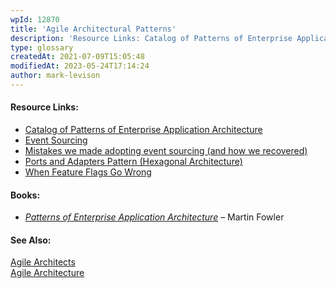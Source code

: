 ```yaml
---
wpId: 12870
title: 'Agile Architectural Patterns'
description: 'Resource Links: Catalog of Patterns of Enterprise Application Architecture Event Sourcing Mistakes we made adopting event sourcing (and how we recovered) Ports and Adapters Pattern (Hexagonal Architecture) When Feature Flags Go Wrong Books: Patterns of Enterprise Application Architecture – Martin Fowler See Also: Agile Architects Agile Architecture &nbsp;'
type: glossary
createdAt: 2021-07-09T15:05:48
modifiedAt: 2023-05-24T17:14:24
author: mark-levison
---
```



#### Resource Links:

*   [Catalog of Patterns of Enterprise Application Architecture](https://martinfowler.com/eaaCatalog/)
*   [Event Sourcing](https://martinfowler.com/eaaDev/EventSourcing.html)
*   [Mistakes we made adopting event sourcing (and how we recovered)](http://natpryce.com/articles/000819.html)
*   [Ports and Adapters Pattern (Hexagonal Architecture)](https://jmgarridopaz.github.io/content/hexagonalarchitecture.html)
*   [When Feature Flags Go Wrong](https://www.infoq.com/articles/feature-flags-gone-wrong/)

#### Books:

*   [_Patterns of Enterprise Application Architecture_](https://www.amazon.com/Patterns-Enterprise-Application-Architecture-Martin/dp/0321127420/&tag=notesfromatoo-20) – Martin Fowler

#### See Also:

[Agile Architects](/glossary/agile-architects)  
[Agile Architecture](/glossary/agile-architecture)